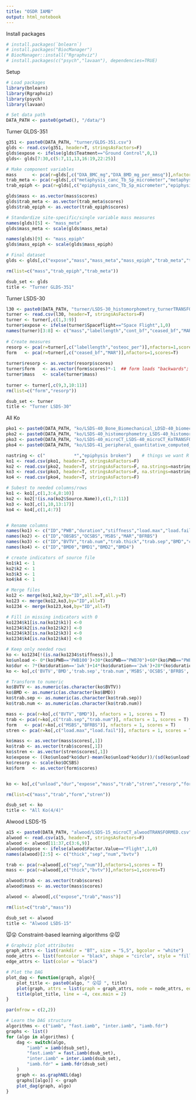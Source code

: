 ```yaml
---
title: "OSDR IAMB"
output: html_notebook
---
```



Install packages
```r
# install.packages(`bnlearn`)
# install.packages("BiocManager")
# BiocManager::install("Rgraphviz")
# install.packages(c("psych","lavaan"), dependencies=TRUE)
```


Setup
```r
# Load packages
library(bnlearn)
library(Rgraphviz)
library(psych)
library(lavaan)

# Set data path
DATA_PATH <- paste0(getwd(), "/data/")
```


Turner GLDS-351
```r
g351 <- paste0(DATA_PATH, "turner/GLDS-351.csv")
glds <- read.csv(g351, header=T, stringsAsFactors=F)
glds$expose <- ifelse(glds$Teatment=="Ground Control",0,1)
glds<- glds[7:30,c(5:7,11,13,16:19,22:25)]  

# Make component variables
mass      <- pca(r=glds[,c("DXA_BMC_mg","DXA_BMD_mg_per_mmsq")],nfactors=1,scores = T)
trab_meta <- pca(r=glds[,c("metaphysis_canc_Tb_Sp_micrometer","metaphysis_canc_Tb_N_1per_mm")],nfactors=1,scores = T)
trab_epiph <- pca(r=glds[,c("epiphysis_canc_Tb_Sp_micrometer","epiphysis_canc_Tb_N_1per_mm")],nfactors=1,scores = T)

glds$mass <- as.vector(mass$scores)
glds$trab_meta <- as.vector(trab_meta$scores)
glds$trab_epiph <- as.vector(trab_epiph$scores)

# Standardize site-specific/single variable mass measures
names(glds)[5] <- "mass_meta"
glds$mass_meta <- scale(glds$mass_meta)

names(glds)[9] <- "mass_epiph"
glds$mass_epiph <- scale(glds$mass_epiph)

# Final dataset
glds <- glds[,c("expose","mass","mass_meta","mass_epiph","trab_meta","trab_epiph")]

rm(list=c("mass","trab_epiph","trab_meta"))

dsub_set <- glds
title <- "Turner GLDS-351"
```


Turner LSDS-30
```r
l30 <- paste0(DATA_PATH, "turner/LSDS-30_histomorphometry_turnerTRANSFORMED.csv")
turner <- read.csv(l30, header=T, stringsAsFactors=F)
turner <- turner[,c(1,3:9)] 
turner$expose <- ifelse(turner$Spaceflight=="Space Flight",1,0)
names(turner)[3:8] <- c("mass","labellength","cont_bf","ceased_bf","MAR","osteoc_per") 
  
# Create measures
resorp <- pca(r=turner[,c("labellength","osteoc_per")],nfactors=1,scores=T)
form   <- pca(r=turner[,c("ceased_bf","MAR")],nfactors=1,scores=T)
  
turner$resorp <- as.vector(resorp$scores)
turner$form   <- as.vector(form$scores)*-1  ## form loads "backwards"; multiply by -1 to fix
turner$mass   <- scale(turner$mass)
  
turner <- turner[,c(9,3,10:11)]
rm(list=c("form","resorp"))

dsub_set <- turner
title <- "Turner LSDS-30"
```


All Ko
```r
pko1 <- paste0(DATA_PATH, "ko/LSDS-40_Bone_Biomechanical_LDSD-40_biomechanical_KoTRANSFORMED.csv")
pko2 <- paste0(DATA_PATH, "ko/LSDS-40_histomorphometry_LSDS-40_histomorphometry_KoTRANSFORMED.csv")
pko3 <- paste0(DATA_PATH, "ko/LSDS-40_microCT_LSDS-40_microCT_KoTRANSFORMED.csv")
pko4 <- paste0(DATA_PATH, "ko/LSDS-41_peripheral_quantitative_computed_tomography_pQCT_LSDS-41_pQCT_KoTRANSFORMED.csv")

nastring <- c("           *","epiphysis broken")    # things we want R to read as NA
ko1 <- read.csv(pko1, header=T, stringsAsFactors=F)
ko2 <- read.csv(pko2, header=T, stringsAsFactors=F, na.strings=nastring)
ko3 <- read.csv(pko3, header=T, stringsAsFactors=F, na.strings=nastring)
ko4 <- read.csv(pko4, header=T, stringsAsFactors=F)

# Subest to needed columns/rows
ko1 <- ko1[,c(1,3:4,8:10)]
ko2 <- ko2[!(is.na(ko2$Source.Name)),c(1,7:11)]
ko3 <- ko3[,c(1,10,13:17)]
ko4 <- ko4[,c(1,4:7)]


# Rename columns
names(ko1) <- c("ID","PWB","duration","stiffness","load.max","load.fail")
names(ko2) <- c("ID","OBSBS","OCSBS",'MSBS',"MAR","BFRBS")
names(ko3) <- c("ID","BVTV","trab.num","trab.thick","trab.sep","BMD","cort.thick")
names(ko4) <- c("ID","BMD0","BMD1","BMD2","BMD4")

# create indicators of source file
ko1$k1 <- 1
ko2$k2 <- 1
ko3$k3 <- 1
ko4$k4 <- 1

# Merge files
ko12 <- merge(ko1,ko2,by="ID",all.x=T,all.y=T)
ko123 <- merge(ko12,ko3,by="ID",all=T)
ko1234 <- merge(ko123,ko4,by="ID",all=T) 

# Fill in missing indicators with 0
ko1234$k1[is.na(ko12$k1)] <-0
ko1234$k2[is.na(ko12$k2)] <-0
ko1234$k3[is.na(ko12$k3)] <-0
ko1234$k4[is.na(ko12$k4)] <-0

# Keep only needed rows
ko <- ko1234[!(is.na(ko1234$stiffness)),]
ko$unload <- 0*(ko$PWB=='PWB100')+30*(ko$PWB=="PWB70")+60*(ko$PWB=="PWB40")+80*(ko$PWB =="PWB20")
ko$dur <- 7*(ko$duration=='1wk')+14*(ko$duration=='2wk')+28*(ko$duration=='4wk')
ko <- ko[,c('BVTV','BMD','trab.sep','trab.num','MSBS','OCSBS','BFRBS','load.max','load.fail','unload','dur')]

# Transform to numeric
ko$BVTV <- as.numeric(as.character(ko$BVTV))
ko$BMD <- as.numeric(as.character(ko$BMD))
ko$trab.sep <- as.numeric(as.character(ko$trab.sep))
ko$trab.num <- as.numeric(as.character(ko$trab.num))

mass <- pca(r=ko[,c("BVTV","BMD")], nfactors = 1, scores = T)
trab <- pca(r=ko[,c("trab.sep","trab.num")], nfactors = 1, scores = T)
form   <- pca(r=ko[,c("MSBS","BFRBS")], nfactors = 1, scores = T)
stren <- pca(r=ko[,c("load.max","load.fail")], nfactors = 1, scores = T)

ko$mass <- as.vector(mass$scores[,1])
ko$trab <- as.vector(trab$scores[,1])
ko$stren <- as.vector(stren$scores[,1])
ko$expose <- ((ko$unload*ko$dur)-mean(ko$unload*ko$dur))/(sd(ko$unload*ko$dur))
ko$resorp <- scale(ko$OCSBS)
ko$form   <- as.vector(form$scores)


ko <- ko[,c("unload","dur","expose","mass","trab","stren","resorp","form")]

rm(list=c("mass","trab","form","stren"))

dsub_set <- ko
title <- "All Ko(4/4)"
```


Alwood LSDS-15
```r
a15 <- paste0(DATA_PATH, "alwood/LSDS-15_microCT_alwoodTRANSFORMED.csv")
alwood <- read.csv(a15, header=T, stringsAsFactors=F)
alwood <- alwood[11:37,c(3:6,9)]
alwood$expose <- ifelse(alwood$Factor.Value=="Flight",1,0)
names(alwood)[2:5] <- c("thick","sep","num","bvtv")

trab <- pca(r=alwood[,c("sep","num")],nfactors=1,scores = T)
mass <- pca(r=alwood[,c("thick","bvtv")],nfactors=1,scores=T)

alwood$trab <- as.vector(trab$scores)
alwood$mass <- as.vector(mass$scores)

alwood <- alwood[,c("expose","trab","mass")]

rm(list=c("trab","mass"))

dsub_set <- alwood
title <- "Alwood LSDS-15"
```


🐭😲 Constraint-based learning algorithms 😲🐭
```r
# Graphviz plot attributes
graph_attrs <- list(rankdir = "BT", size = "5,5", bgcolor = "white")
node_attrs <- list(fontcolor = "black", shape = "circle", style = "filled", fillcolor = "lightyellow")
edge_attrs <- list(color = "black")

# Plot the DAG
plot_dag <- function(graph, algo){
    plot_title <- paste0(algo, " 😲🐭 ", title)
    plot(graph, attrs = list(graph = graph_attrs, node = node_attrs, edge = edge_attrs))
    title(plot_title, line = -4, cex.main = 2)
}

par(mfrow = c(2,2))

# Learn the DAG structure
algorithms <- c("iamb", "fast.iamb", "inter.iamb", "iamb.fdr")
graphs <- list()
for (algo in algorithms) {
    dag <- switch(algo,
        "iamb" = iamb(dsub_set),
        "fast.iamb" = fast.iamb(dsub_set),
        "inter.iamb" = inter.iamb(dsub_set),
        "iamb.fdr" = iamb.fdr(dsub_set)
    )
    graph <- as.graphNEL(dag)
    graphs[[algo]] <- graph
    plot_dag(graph, algo)
}
```